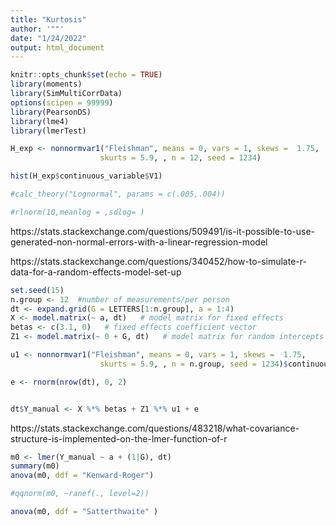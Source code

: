 ```yaml
---
title: "Kurtosis"
author: '""'
date: "1/24/2022"
output: html_document
---
```


```r
knitr::opts_chunk$set(echo = TRUE)
library(moments)
library(SimMultiCorrData)
options(scipen = 99999)
library(PearsonDS)
library(lme4)
library(lmerTest)
```

```r
H_exp <- nonnormvar1("Fleishman", means = 0, vars = 1, skews =  1.75,
                    skurts = 5.9, , n = 12, seed = 1234)

hist(H_exp$continuous_variable$V1)

#calc_theory("Lognormal", params = c(.005,.004))

#rlnorm(10,meanlog = ,sdlog= )


```
https://stats.stackexchange.com/questions/509491/is-it-possible-to-use-generated-non-normal-errors-with-a-linear-regression-model 

https://stats.stackexchange.com/questions/340452/how-to-simulate-r-data-for-a-random-effects-model-set-up 


```r
set.seed(15)
n.group <- 12  #number of measurements/per person
dt <- expand.grid(G = LETTERS[1:n.group], a = 1:4)
X <- model.matrix(~ a, dt)   # model matrix for fixed effects
betas <- c(3.1, 0)   # fixed effects coefficient vector
Z1 <- model.matrix(~ 0 + G, dt)   # model matrix for random intercepts

```

```r
u1 <- nonnormvar1("Fleishman", means = 0, vars = 1, skews =  1.75,
                    skurts = 5.9, , n = n.group, seed = 1234)$continuous_variable$V1

e <- rnorm(nrow(dt), 0, 2)


dt$Y_manual <- X %*% betas + Z1 %*% u1 + e
```
https://stats.stackexchange.com/questions/483218/what-covariance-structure-is-implemented-on-the-lmer-function-of-r 

```r
m0 <- lmer(Y_manual ~ a + (1|G), dt) 
summary(m0)
anova(m0, ddf = "Kenward-Roger")

#qqnorm(m0, ~ranef(., level=2))

anova(m0, ddf = "Satterthwaite" )
```
